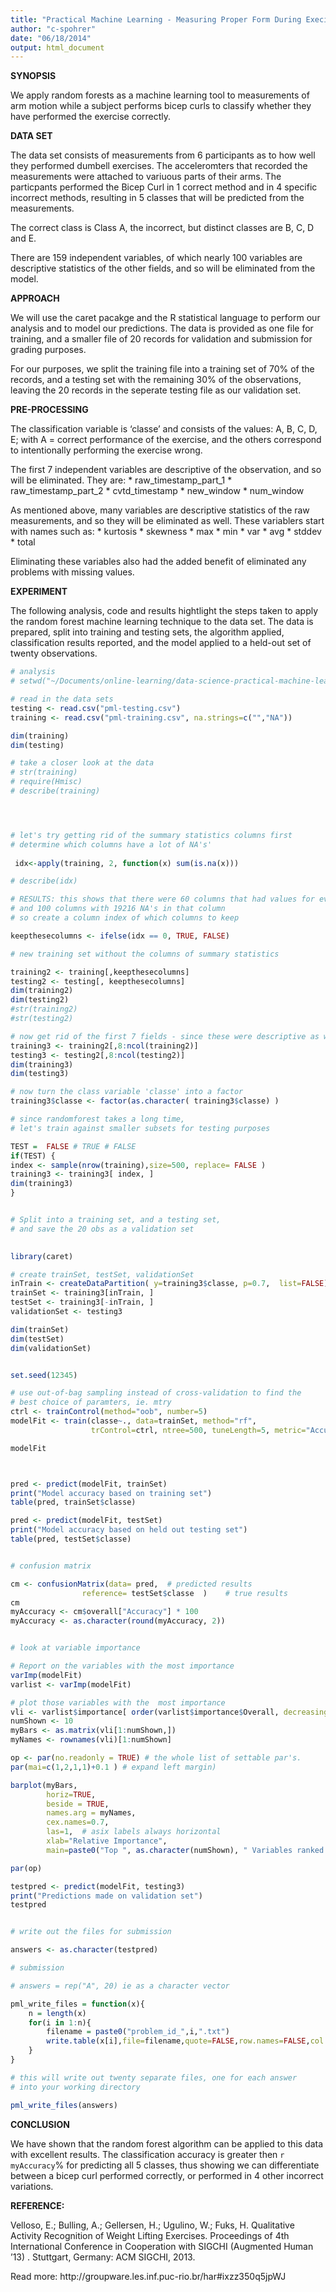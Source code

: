 ```yaml
---
title: "Practical Machine Learning - Measuring Proper Form During Execise"
author: "c-spohrer"
date: "06/18/2014"
output: html_document
---
```


**SYNOPSIS**

We apply random forests as a machine learning tool to measurements of arm motion while a subject performs bicep curls to classify whether they have performed the exercise correctly.

**DATA SET**

 The data set consists of measurements from 6 participants as to how well they performed dumbell exercises. The acceleromters that recorded the measurements were attached to variuous parts of their arms.   The particpants performed the Bicep Curl in 1 correct method and in 4 specific incorrect methods, resulting in 5 classes that will be predicted from the measurements.

The correct class is Class A, the incorrect, but distinct classes are B, C, D and E.

There are 159 independent variables, of which nearly 100 variables are descriptive statistics of the other fields, and so will be eliminated from the model.

**APPROACH**

We will use the caret pacakge and the R statistical language to perform our analysis and to model our predictions.  The data is provided as one file for training, and a smaller file of 20 records for validation and submission for grading purposes.

For our purposes, we split the training file into a training set of 70% of the records, and a testing set with the remaining 30% of the observations, leaving the 20 records in the seperate testing file as our validation set.


**PRE-PROCESSING**


The classification variable is 'classe' and consists of the values: A, B, C, D, E; with A = correct performance of the exercise, and the others correspond to intentionally performing the exercise wrong.


The first 7 independent variables are descriptive of the observation, and so will be eliminated. They are: 
* raw_timestamp_part_1
* raw_timestamp_part_2
* cvtd_timestamp
* new_window 
* num_window

As mentioned above, many variables are descriptive statistics of the raw measurements, and so they will be eliminated as well. These variablers start with names such as: 
* kurtosis
* skewness
* max
* min
* var
* avg
* stddev
* total

Eliminating these variables also had the added benefit of eliminated any problems with missing values.



**EXPERIMENT**


The following analysis, code and results hightlight the steps taken to apply the random forest machine learning technique to the data set. The data is prepared, split into training and testing sets, the algorithm applied, classification results reported, and the model applied to a held-out set of twenty observations.

```r
# analysis 
# setwd("~/Documents/online-learning/data-science-practical-machine-learning-2014/code")

# read in the data sets
testing <- read.csv("pml-testing.csv")
training <- read.csv("pml-training.csv", na.strings=c("","NA"))

dim(training)
dim(testing)

# take a closer look at the data
# str(training)
# require(Hmisc)
# describe(training)




# let's try getting rid of the summary statistics columns first
# determine which columns have a lot of NA's'
 
 idx<-apply(training, 2, function(x) sum(is.na(x)))

# describe(idx)

# RESULTS: this shows that there were 60 columns that had values for every observation,
# and 100 columns with 19216 NA's in that column
# so create a column index of which columns to keep

keepthesecolumns <- ifelse(idx == 0, TRUE, FALSE)

# new training set without the columns of summary statistics

training2 <- training[,keepthesecolumns]
testing2 <- testing[, keepthesecolumns]
dim(training2)
dim(testing2)
#str(training2)
#str(testing2)

# now get rid of the first 7 fields - since these were descriptive as well
training3 <- training2[,8:ncol(training2)]
testing3 <- testing2[,8:ncol(testing2)]
dim(training3)
dim(testing3)

# now turn the class variable 'classe' into a factor
training3$classe <- factor(as.character( training3$classe) )

# since randomforest takes a long time,
# let's train against smaller subsets for testing purposes

TEST =  FALSE # TRUE # FALSE
if(TEST) {
index <- sample(nrow(training),size=500, replace= FALSE )
training3 <- training3[ index, ]
dim(training3)
}


# Split into a training set, and a testing set, 
# and save the 20 obs as a validation set

 
library(caret)

# create trainSet, testSet, validationSet
inTrain <- createDataPartition( y=training3$classe, p=0.7,  list=FALSE)
trainSet <- training3[inTrain, ]
testSet <- training3[-inTrain, ]
validationSet <- testing3

dim(trainSet)
dim(testSet)
dim(validationSet)


set.seed(12345)

# use out-of-bag sampling instead of cross-validation to find the
# best choice of paramters, ie. mtry
ctrl <- trainControl(method="oob", number=5)
modelFit <- train(classe~., data=trainSet, method="rf", 
                  trControl=ctrl, ntree=500, tuneLength=5, metric="Accuracy")

modelFit



pred <- predict(modelFit, trainSet)
print("Model accuracy based on training set")
table(pred, trainSet$classe)

pred <- predict(modelFit, testSet)
print("Model accuracy based on held out testing set")
table(pred, testSet$classe)


# confusion matrix

cm <- confusionMatrix(data= pred,  # predicted results
                reference= testSet$classe  )    # true results
cm
myAccuracy <- cm$overall["Accuracy"] * 100
myAccuracy <- as.character(round(myAccuracy, 2))


# look at variable importance

# Report on the variables with the most importance
varImp(modelFit)
varlist <- varImp(modelFit)

# plot those variables with the  most importance
vli <- varlist$importance[ order(varlist$importance$Overall, decreasing=TRUE), ,drop=FALSE]
numShown <- 10
myBars <- as.matrix(vli[1:numShown,])
myNames <- rownames(vli)[1:numShown]

op <- par(no.readonly = TRUE) # the whole list of settable par's.
par(mai=c(1,2,1,1)+0.1 ) # expand left margin)

barplot(myBars,
        horiz=TRUE,
        beside = TRUE, 
        names.arg = myNames,
        cex.names=0.7,
        las=1,  # asix labels always horizontal
        xlab="Relative Importance",
        main=paste0("Top ", as.character(numShown), " Variables ranked by Importance"))

par(op)

testpred <- predict(modelFit, testing3)
print("Predictions made on validation set")
testpred


# write out the files for submission

answers <- as.character(testpred)

# submission

# answers = rep("A", 20) ie as a character vector

pml_write_files = function(x){
    n = length(x)
    for(i in 1:n){
        filename = paste0("problem_id_",i,".txt")
        write.table(x[i],file=filename,quote=FALSE,row.names=FALSE,col.names=FALSE)
    }
}

# this will write out twenty separate files, one for each answer
# into your working directory

pml_write_files(answers)


```


**CONCLUSION**

We have shown that the random forest algorithm can be applied to this data with excellent results. The classification accuracy is greater then `r myAccuracy`% for predicting all 5 classes, thus showing we can differentiate between a bicep curl performed correctly, or performed in 4 other incorrect variations.


**REFERENCE:**


Velloso, E.; Bulling, A.; Gellersen, H.; Ugulino, W.; Fuks, H. Qualitative Activity Recognition of Weight Lifting Exercises. Proceedings of 4th International Conference in Cooperation with SIGCHI (Augmented Human '13) . Stuttgart, Germany: ACM SIGCHI, 2013.

Read more: http://groupware.les.inf.puc-rio.br/har#ixzz350q5jpWJ


